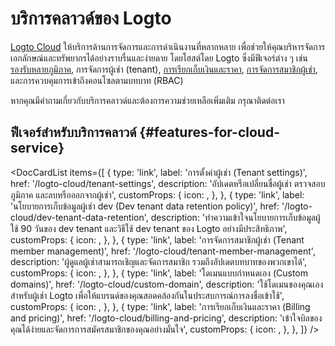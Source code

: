
# บริการคลาวด์ของ Logto

[Logto Cloud](https://cloud.logto.io) ให้บริการด้านการจัดการและการดำเนินงานที่หลากหลาย เพื่อช่วยให้คุณบริหารจัดการเอกลักษณ์และทรัพยากรได้อย่างราบรื่นและง่ายดาย โดยโฮสต์โดย Logto ซึ่งมีฟีเจอร์ต่าง ๆ เช่น [รองรับหลายภูมิภาค](/logto-cloud/tenant-settings#tenant-region), การจัดการผู้เช่า (tenant), [การเรียกเก็บเงินและราคา](/logto-cloud/billing-and-pricing), [การจัดการสมาชิกผู้เช่า](/logto-cloud/tenant-member-management), และการควบคุมการเข้าถึงคอนโซลตามบทบาท (RBAC)

หากคุณมีคำถามเกี่ยวกับบริการคลาวด์และต้องการความช่วยเหลือเพิ่มเติม กรุณาติดต่อเรา

## ฟีเจอร์สำหรับบริการคลาวด์ \{#features-for-cloud-service}

<DocCardList
  items={[
    {
      type: 'link',
      label: 'การตั้งค่าผู้เช่า (Tenant settings)',
      href: '/logto-cloud/tenant-settings',
      description: 'อัปเดตหรือเปลี่ยนชื่อผู้เช่า ตรวจสอบภูมิภาค และลบหรือออกจากผู้เช่า',
      customProps: {
        icon: <TenantSettings />,
      },
    },
    {
      type: 'link',
      label: 'นโยบายการเก็บข้อมูลผู้เช่า dev (Dev tenant data retention policy)',
      href: '/logto-cloud/dev-tenant-data-retention',
      description:
        'ทำความเข้าใจนโยบายการเก็บข้อมูลผู้ใช้ 90 วันของ dev tenant และวิธีใช้ dev tenant ของ Logto อย่างมีประสิทธิภาพ',
      customProps: {
        icon: <Developer />,
      },
    },
    {
      type: 'link',
      label: 'การจัดการสมาชิกผู้เช่า (Tenant member management)',
      href: '/logto-cloud/tenant-member-management',
      description: 'ผู้ดูแลผู้เช่าสามารถเชิญและจัดการสมาชิก รวมถึงอัปเดตบทบาทของพวกเขาได้',
      customProps: {
        icon: <TenantMemberManagement />,
      },
    },
    {
      type: 'link',
      label: 'โดเมนแบบกำหนดเอง (Custom domains)',
      href: '/logto-cloud/custom-domain',
      description:
        'ใช้โดเมนของคุณเองสำหรับผู้เช่า Logto เพื่อให้แบรนด์ของคุณสอดคล้องกันในประสบการณ์การลงชื่อเข้าใช้',
      customProps: {
        icon: <CustomDomains />,
      },
    },
    {
      type: 'link',
      label: 'การเรียกเก็บเงินและราคา (Billing and pricing)',
      href: '/logto-cloud/billing-and-pricing',
      description: 'เข้าใจบิลของคุณได้ง่ายและจัดการการสมัครสมาชิกของคุณอย่างมั่นใจ',
      customProps: {
        icon: <PricingAndBilling />,
      },
    },
  ]}
/>
